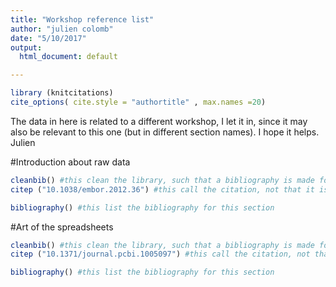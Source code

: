 ```yaml
---
title: "Workshop reference list"
author: "julien colomb"
date: "5/10/2017"
output:
  html_document: default

---
```

```r
library (knitcitations)
cite_options( cite.style = "authortitle" , max.names =20)
```

The data in here is related to a different workshop, I let it in, since it may also be relevant to this one (but in different section names).
I hope it helps.
Julien

#Introduction about raw data

```r
cleanbib() #this clean the library, such that a bibliography is made for each section
citep ("10.1038/embor.2012.36") #this call the citation, not that it is not printed since the chunk has "results='hide'""

```

```r
bibliography() #this list the bibliography for this section
```

#Art of the spreadsheets

```r
cleanbib() #this clean the library, such that a bibliography is made for each section
citep ("10.1371/journal.pcbi.1005097") #this call the citation, not that it is not printed since the chunk has "results='hide'""

```

```r
bibliography() #this list the bibliography for this section
```



